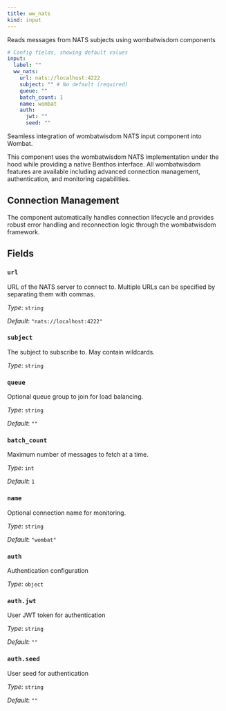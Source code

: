 ```yaml
---
title: ww_nats
kind: input
---
```


Reads messages from NATS subjects using wombatwisdom components

```yml
# Config fields, showing default values
input:
  label: ""
  ww_nats:
    url: nats://localhost:4222
    subject: "" # No default (required)
    queue: ""
    batch_count: 1
    name: wombat
    auth:
      jwt: ""
      seed: ""
```

Seamless integration of wombatwisdom NATS input component into Wombat.

This component uses the wombatwisdom NATS implementation under the hood while providing
a native Benthos interface. All wombatwisdom features are available including advanced
connection management, authentication, and monitoring capabilities.

## Connection Management

The component automatically handles connection lifecycle and provides robust error
handling and reconnection logic through the wombatwisdom framework.


## Fields

### `url`

URL of the NATS server to connect to. Multiple URLs can be specified by separating them with commas.


*Type*: `string`

*Default*: `"nats://localhost:4222"`

### `subject`

The subject to subscribe to. May contain wildcards.


*Type*: `string`


### `queue`

Optional queue group to join for load balancing.


*Type*: `string`

*Default*: `""`

### `batch_count`

Maximum number of messages to fetch at a time.


*Type*: `int`

*Default*: `1`

### `name`

Optional connection name for monitoring.


*Type*: `string`

*Default*: `"wombat"`

### `auth`

Authentication configuration


*Type*: `object`


### `auth.jwt`

User JWT token for authentication


*Type*: `string`

*Default*: `""`

### `auth.seed`

User seed for authentication


*Type*: `string`

*Default*: `""`


